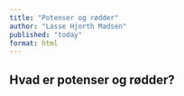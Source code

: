 ```yaml
---
title: "Potenser og rødder"
author: "Lasse Hjorth Madsen"
published: "today"
format: html
---
```


## Hvad er potenser og rødder? {#sec-potenser}

